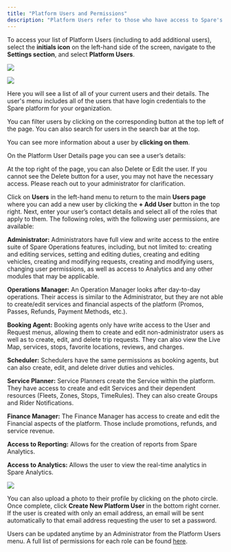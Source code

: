 ```yaml
---
title: "Platform Users and Permissions"
description: "Platform Users refer to those who have access to Spare's admin portal at platform.sparelabs.com."
---
```


To access your list of Platform Users (including to add additional users), select the **initials icon** on the left-hand side of the screen, navigate to the **Settings section**, and select **Platform Users**.

![](https://spare-74fa64f80617.intercom-attachments-1.com/i/o/971627661/a2f171885c460778d672a6b4/ngQ87gVBtEx-mmGkxDO4aJCPH_ElsqDwUg.png?expires=1753820100&signature=1b3ad98e22c2b66f1f8d5b65ca0d896c86837ddba0daccc2c4b1e49a5cf5362c&req=fScmEMt5m4deFb4f3HP0gJj%2FygTFjW4HKSiyn9iHT%2Fh1sCZHVGHMKWFtBJ4%2F%0AJso%3D%0A)

![](https://spare-74fa64f80617.intercom-attachments-1.com/i/o/971627666/9b7fd36f124bd2307c4ba9d4/Ww2MHYPShUP2T79MfIxixEKQmIQqfI56ZA.png?expires=1753820100&signature=c9ae8f22ff5c088c497fd46b20edd5cd5b924e795dacd3e18e4b69ff13219456&req=fScmEMt5m4dZFb4f3HP0gMjkNUVOCo2qM176bA%2Fl2pycb8KLZIdKy2OuVKmg%0A6DA%3D%0A)

Here you will see a list of all of your current users and their details. The user's menu includes all of the users that have login credentials to the Spare platform for your organization.

You can filter users by clicking on the corresponding button at the top left of the page. You can also search for users in the search bar at the top.

You can see more information about a user by **clicking on them**.

On the Platform User Details page you can see a user’s details:

At the top right of the page, you can also Delete or Edit the user. If you cannot see the Delete button for a user, you may not have the necessary access. Please reach out to your administrator for clarification.

Click on **Users** in the left-hand menu to return to the main **Users page** where you can add a new user by clicking the **+ Add User** button in the top right. Next, enter your user’s contact details and select all of the roles that apply to them. The following roles, with the following user permissions, are available:

**Administrator:** Administrators have full view and write access to the entire suite of Spare Operations features, including, but not limited to: creating and editing services, setting and editing duties, creating and editing vehicles, creating and modifying requests, creating and modifying users, changing user permissions, as well as access to Analytics and any other modules that may be applicable.

**Operations Manager:** An Operation Manager looks after day-to-day operations. Their access is similar to the Administrator, but they are not able to create/edit services and financial aspects of the platform (Promos, Passes, Refunds, Payment Methods, etc.).

**Booking Agent:** Booking agents only have write access to the User and Request menus, allowing them to create and edit non-administrator users as well as to create, edit, and delete trip requests. They can also view the Live Map, services, stops, favorite locations, reviews, and charges.

**Scheduler:** Schedulers have the same permissions as booking agents, but can also create, edit, and delete driver duties and vehicles.

**Service Planner:** Service Planners create the Service within the platform. They have access to create and edit Services and their dependent resources (Fleets, Zones, Stops, TimeRules). They can also create Groups and Rider Notifications.

**Finance Manager:** The Finance Manager has access to create and edit the Financial aspects of the platform. Those include promotions, refunds, and service revenue.

**Access to Reporting:** Allows for the creation of reports from Spare Analytics.

**Access to Analytics:** Allows the user to view the real-time analytics in Spare Analytics.

![](https://spare-74fa64f80617.intercom-attachments-1.com/i/o/971627672/0af9640c560e4faa04430e42/5hM3H4q8l0BxxZD3voc-umJry7UqOf8gEQ.png?expires=1753820100&signature=69a07ad42b58e99713e029a990e43ac54ef126b69666774167f6056073b5a2ca&req=fScmEMt5m4ZdFb4f3HP0gJBjnFZOCZ5DZ%2FnQhkXDiH4vZt6A5w54UCHMkdNJ%0ADPU%3D%0A)

You can also upload a photo to their profile by clicking on the photo circle. Once complete, click **Create New Platform User** in the bottom right corner. If the user is created with only an email address, an email will be sent automatically to that email address requesting the user to set a password.

Users can be updated anytime by an Administrator from the Platform Users menu. A full list of permissions for each role can be found [here](https://docs.google.com/spreadsheets/d/1zquug0sQBEBZjEP7h_o6gTGb_wZuijPyKFhw4LHMgTE/edit?usp=sharing).
